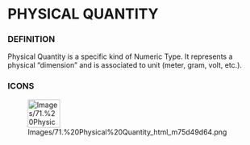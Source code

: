             
= PHYSICAL QUANTITY =
 
=== DEFINITION ===
 
Physical Quantity is a specific kind of Numeric Type. It represents a physical &ldquo;dimension&rdquo; and is associated to unit (meter, gram, volt, etc.).

 
=== ICONS ===
 
[[Image:Images/71.%20Physical%20Quantity_html_m75d49d64.png|64x56px]]

 
<br>
<br>

 
<br>

   